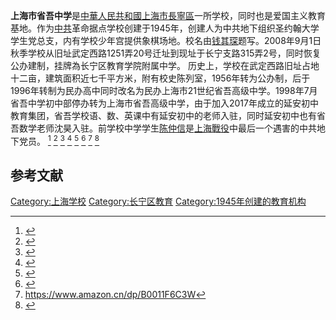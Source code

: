 {{Citation style|time=2020-09-27T07:30:22+00:00}}
'''上海市省吾中学'''是[[中華人民共和國|中華人民共和國]][[上海市|上海市]][[長寧區|長寧區]]一所学校，同时也是爱国主义教育基地。作为[[中共|中共]]革命据点学校创建于1945年，创建人为中共地下组织圣约翰大学学生党总支，内有学校少年宫提供象棋场地。校名由[[钱其琛|钱其琛]]题写。2008年9月1日秋季学校从旧址武定西路1251弄20号迁址到现址于长宁支路315弄2号，同时恢复公办建制，挂牌為长宁区教育学院附属中学。
历史上，学校在武定西路旧址占地十二亩，建筑面积近七千平方米，附有校史陈列室，1956年转为公办制，后于1996年转制为民办高中同时改名为民办上海市21世纪省吾高级中学。1998年7月省吾中学初中部停办转为上海市省吾高级中学，由于加入2017年成立的延安初中教育集团，省吾学校语、数、英课中有延安初中的老师入驻，同时延安初中也有省吾数学老师沈昊入驻。前学校中学学生[[陈仲信|陈仲信]]是[[上海戰役|上海戰役]]中最后一个遇害的中共地下党员。
<ref>{{cite web|url=http://www.sh-aiguo.gov.cn/node2/node4/node8/node37/u1a459.html|title=上海市省吾中学|website=www.sh-aiguo.gov.cn|access-date=2020-09-27|archive-date=2013-04-05|archive-url=https://web.archive.org/web/20130405033042/http://www.sh-aiguo.gov.cn/node2/node4/node8/node37/u1a459.html|dead-url=no}}</ref>
<ref>{{cite web|url=http://static.zhoudaosh.com/files/cnews/2020/20200320/1FCC0CF199DDDC2147BADB25D09567D7F02D9E72E35C4F76FA2DEA2AF3ED139B/7.html|title=延安、省吾、长宁中学实施“一体化”招生！长宁分类计划还有外籍、港澳台 - 周到|website=static.zhoudaosh.com}}</ref>
<ref>{{cite journal|url=http://www.cqvip.com/qk/96934x/200505/15903500.html|title=德之育入之心——来自上海市省吾中学的德育故事|first=|last=田禾雨|date=2020-09-27|publisher=|journal=江西教育：管理版|issue=5|pages=40–41|via=www.cqvip.com}}</ref>
<ref>{{cite web|url=https://www.jfdaily.com/journal/2019-12-05/getArticle.htm?id=283789|title=省吾学生“共享”延安初中地理课 06-上海-解放日报|website=www.jfdaily.com}}</ref>
<ref>{{cite web|url=http://edu.eastday.com/node2/jypd/n5/20190902/u1ai26628.html|title=[长宁]省吾中学:"青春奋斗 学以报国"--省吾中学新学期"开学第一课"-教育频道-东方网|website=edu.eastday.com|access-date=2020-09-27|archive-date=2020-06-26|archive-url=https://web.archive.org/web/20200626220512/http://edu.eastday.com/node2/jypd/n5/20190902/u1ai26628.html|dead-url=no}}</ref>
<ref>{{cite web|url=http://www.wyzxwk.com/Article/lishi/2009/09/62362.html|title=朱永嘉：我忘不了陈仲信烈士 - 乌有之乡|website=www.wyzxwk.com}}</ref>
<ref>https://www.amazon.cn/dp/B0011F6C3W</ref>
<ref>{{cite web|url=http://www.shanghai.gov.cn/nw2/nw2314/nw2315/nw17239/nw23858/u21aw1220115.html|title=浦东、虹口、长宁等区新增学区和教育集团 学区化集团化办学取得新进展|website=www.shanghai.gov.cn}}</ref>

==参考文献==
{{reflist}}

[[Category:上海学校|Category:上海学校]]
[[Category:长宁区教育|Category:长宁区教育]]
[[Category:1945年创建的教育机构|Category:1945年创建的教育机构]]